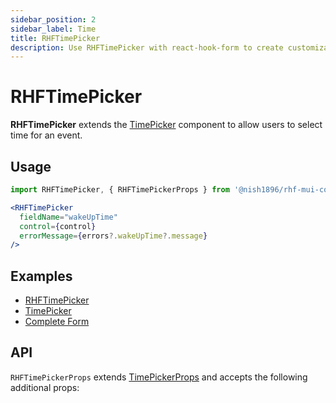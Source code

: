 ```yaml
---
sidebar_position: 2
sidebar_label: Time
title: RHFTimePicker
description: Use RHFTimePicker with react-hook-form to create customizable time input fields. Explore examples and API details for enhanced functionality.
---
```



# RHFTimePicker

**RHFTimePicker** extends the [TimePicker](https://mui.com/x/react-date-pickers/time-picker/)
component to allow users to select time for an event.

## Usage

```js
import RHFTimePicker, { RHFTimePickerProps } from '@nish1896/rhf-mui-components/mui-pickers/time';
```

```jsx
<RHFTimePicker
  fieldName="wakeUpTime"
  control={control}
  errorMessage={errors?.wakeUpTime?.message}
/>
```

## Examples
- [RHFTimePicker](https://rhf-mui-components-examples.netlify.app/date-time-pickers)
- [TimePicker](https://mui.com/x/react-date-pickers/time-picker/)
- [Complete Form](https://rhf-mui-components-examples.netlify.app/complete-form)

## API
`RHFTimePickerProps` extends [TimePickerProps](https://mui.com/x/api/date-pickers/time-picker/) 
and accepts the following additional props:

<RHFTimePickerPropsTable />

